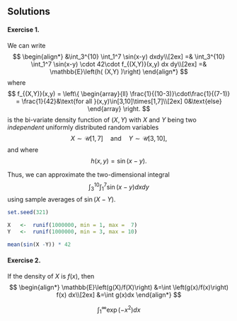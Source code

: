 ## Solutions {-}

#### Exercise 1. {-} 

We can write 
$$
\begin{align*}
&\int_3^{10} \int_1^7 \sin(x-y) dxdy\\[2ex] 
=& \int_3^{10} \int_1^7 \sin(x-y) \cdot  42\cdot f_{(X,Y)}(x,y) dx dy\\[2ex]
=& \mathbb{E}\left(h( (X,Y) )\right)
\end{align*}
$$
where 
$$
f_{(X,Y)}(x,y) = \left\{
    \begin{array}{ll}
    \frac{1}{(10-3)}\cdot\frac{1}{(7-1)} = \frac{1}{42}&\text{for all }(x,y)\in[3,10]\times[1,7]\\[2ex]
    0&\text{else}
    \end{array}
    \right.
$$
is the bi-variate density function of $(X,Y)$ with $X$ and $Y$ being two *independent* uniformly distributed random variables
$$
X\sim\mathcal{U}[1,7]\quad\text{and}\quad Y\sim\mathcal{U}[3,10], 
$$ 
and where 
$$
h(x,y) = \sin(x-y).
$$

Thus, we can approximate the two-dimensional integral 
$$
\int_3^{10} \int_1^7 \sin(x-y) dxdy
$$ 
using sample averages of $\sin(X-Y)$.

```r
set.seed(321)

X   <-  runif(1000000, min = 1, max =  7)
Y   <-  runif(1000000, min = 3, max = 10) 

mean(sin(X -Y)) * 42
```

#### Exercise 2. {-} 

If the density of $X$ is $f(x),$ then 
$$
\begin{align*}
\mathbb{E}\left(g(X)/f(X)\right)
&=\int \left(g(x)/f(x)\right) f(x) dx\\[2ex]
&=\int g(x)dx
\end{align*}
$$


$$
\int_1^\infty \exp\left(-x^2\right) dx
$$